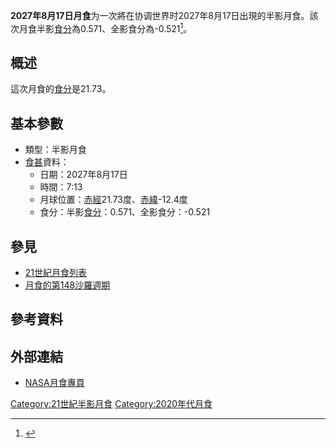{{future}}
{{Infobox lunar eclipse
| date        = 2027年8月17日
| time        = 7:13
| nature     = 半影月食
| saros       = 148
| gamma           = 1.280
| magnitude      = 半影食分：0.571<br/>全影食分：-0.521
| par_duration   = 
| tot_duration    = 
| chart               = <!-- 檔案不存在 Lunar eclipse chart close-2027Aug.png -->
}}
'''2027年8月17日月食'''为一次將在协调世界时2027年8月17日出現的半影月食。該次月食半影[[食分|食分]]為0.571、全影食分為-0.521<ref name="nasa_catalog_list">{{cite web|url=http://sunearth.gsfc.nasa.gov/eclipse/LEcat/LE2001-2100.html|title=Lunar Eclipses: 2001 to 2100|language=en|publisher=[[NASA|NASA]]|archiveurl=https://web.archive.org/web/19990202141830/http://sunearth.gsfc.nasa.gov/eclipse/LEcat/LE2001-2100.html|archivedate=1999-02-02|deadurl=yes|accessdate=2016-09-10}}</ref>。

== 概述 ==
這次月食的[[食分|食分]]是21.73。

== 基本參數 ==
{{NoteUTC}}
* 類型：半影月食
*[[食甚|食甚]]資料：
** 日期：2027年8月17日
** 時間：7:13
** 月球位置：[[赤經|赤經]]21.73度、[[赤緯|赤緯]]-12.4度
** 食分：半影[[食分|食分]]：0.571、全影食分：-0.521

== 參見 ==
{{portal box|天文學}}
* [[21世紀月食列表|21世紀月食列表]]
* [[月食的第148沙羅週期|月食的第148沙羅週期]]

== 參考資料 ==
{{reflist}}

== 外部連結 ==
* [http://eclipse.gsfc.nasa.gov/lunar.html NASA月食專頁]{{Wayback|url=http://eclipse.gsfc.nasa.gov/lunar.html |date=20181231235927 }}{{en icon}}
{{Lunar-eclipse-stub}}
{{月食}}

[[Category:21世紀半影月食|Category:21世紀半影月食]]
[[Category:2020年代月食|Category:2020年代月食]]